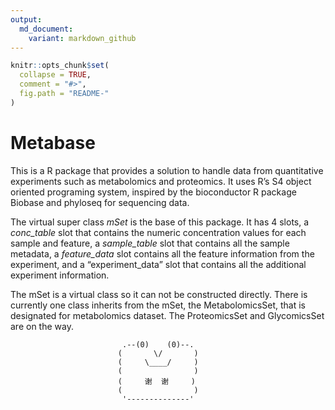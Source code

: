 ```yaml
---
output:
  md_document:
    variant: markdown_github
---
```


<!-- README.md is generated from README.Rmd. Please edit that file -->

```r
knitr::opts_chunk$set(
  collapse = TRUE,
  comment = "#>",
  fig.path = "README-"
)
```

# Metabase

This is a R package that provides a solution to handle data from quantitative experiments such as metabolomics and proteomics. It uses R's S4 object oriented programing system, inspired by the bioconductor R package Biobase and phyloseq for sequencing data.

The virtual super class *mSet* is the base of this package. It has 4 slots, a *conc_table* slot that contains the numeric concentration values for each sample and feature, a *sample_table* slot that contains all the sample metadata, a *feature_data* slot contains all the feature information from the experiment, and a "experiment_data" slot that contains all the additional experiment information.

The mSet is a virtual class so it can not be constructed directly. There is currently one class inherits from the mSet, the MetabolomicsSet, that is designated for metabolomics dataset. The ProteomicsSet and GlycomicsSet are on the way.

                            
                             .--(0)    (0)--.
                            (       \/       )
                            (     \____/     )
                            (                )
                            (     谢  谢     )
                            (                )
                             '--------------'

